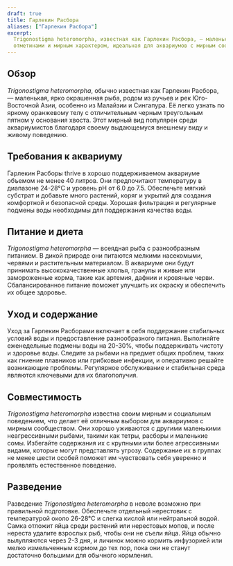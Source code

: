 ```yaml
---
draft: true
title: Гарлекин Расбора
aliases: ["Гарлекин Расбора"]
excerpt:
  Trigonostigma heteromorpha, известная как Гарлекин Расбора, — маленькая, ярко окрашенная рыба с отличительными
  отметинами и мирным характером, идеальная для аквариумов с мирным сообществом.
---
```


## Обзор

_Trigonostigma heteromorpha_, обычно известная как Гарлекин Расбора, — маленькая, ярко окрашенная рыба, родом из ручьев
и рек Юго-Восточной Азии, особенно из Малайзии и Сингапура. Её легко узнать по яркому оранжевому телу с отличительным
черным треугольным пятном у основания хвоста. Этот мирный вид популярен среди аквариумистов благодаря своему выдающемуся
внешнему виду и живому поведению.

## Требования к аквариуму

Гарлекин Расборы thrive в хорошо поддерживаемом аквариуме объемом не менее 40 литров. Они предпочитают температуру в
диапазоне 24-28°C и уровень pH от 6.0 до 7.5. Обеспечьте мягкий субстрат и добавьте много растений, коряг и укрытий для
создания комфортной и безопасной среды. Хорошая фильтрация и регулярные подмены воды необходимы для поддержания качества
воды.

## Питание и диета

_Trigonostigma heteromorpha_ — всеядная рыба с разнообразным питанием. В дикой природе они питаются мелкими насекомыми,
червями и растительным материалом. В аквариуме они будут принимать высококачественные хлопья, гранулы и живые или
замороженные корма, такие как артемия, дафнии и кровяные черви. Сбалансированное питание поможет улучшить их окраску и
обеспечить их общее здоровье.

## Уход и содержание

Уход за Гарлекин Расборами включает в себя поддержание стабильных условий воды и предоставление разнообразного питания.
Выполняйте еженедельные подмены воды на 20-30%, чтобы поддерживать чистоту и здоровье воды. Следите за рыбами на предмет
общих проблем, таких как гниение плавников или грибковые инфекции, и оперативно решайте возникающие проблемы. Регулярное
обслуживание и стабильная среда являются ключевыми для их благополучия.

## Совместимость

_Trigonostigma heteromorpha_ известна своим мирным и социальным поведением, что делает её отличным выбором для
аквариумов с мирным сообществом. Они хорошо уживаются с другими маленькими неагрессивными рыбами, такими как тетры,
расборы и маленькие сомы. Избегайте содержания их с крупными или более агрессивными видами, которые могут представлять
угрозу. Содержание их в группах не менее шести особей поможет им чувствовать себя уверенно и проявлять естественное
поведение.

## Разведение

Разведение _Trigonostigma heteromorpha_ в неволе возможно при правильной подготовке. Обеспечьте отдельный нерестовик с
температурой около 26-28°C и слегка кислой или нейтральной водой. Самка отложит яйца среди растений или нерестовых
мопов, и после нереста удалите взрослых рыб, чтобы они не съели яйца. Яйца обычно вылупляются через 2-3 дня, и личинок
можно кормить инфузорией или мелко измельченным кормом до тех пор, пока они не станут достаточно большими для обычного
кормления.
